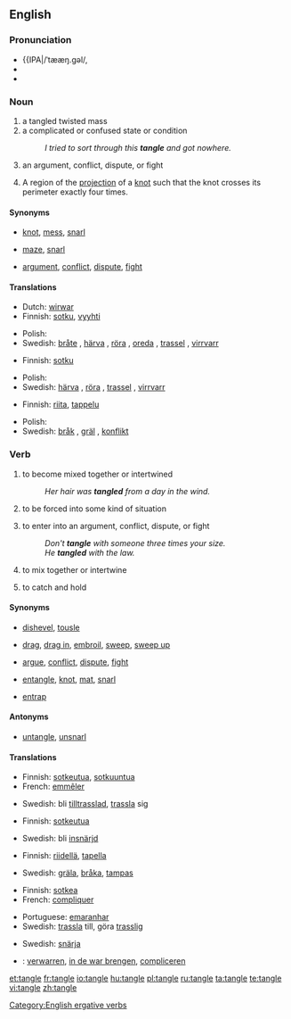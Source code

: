 ==English==
{{wikipedia}}

===Pronunciation===
* {{IPA|/ˈtææŋ.ɡəl/, {{SAMPA|"t{N.g@l/}}
* {{audio|en-us-tangle.ogg|Audio (US)}}
* {{rhymes|æŋɡəl}}

===Noun===
{{en-noun}}

# a tangled twisted mass
# a complicated or confused state or condition
#: ''I tried to sort through this '''tangle''' and got nowhere.''
# an argument, conflict, dispute, or fight
# {{maths}} A region of the [[projection]] of a [[knot]] such that the knot crosses its perimeter exactly four times.

====Synonyms====
* {{sense|tangled twisted mass}} [[knot]], [[mess]], [[snarl]]
* {{sense|complicated or confused state or condition}} [[maze]], [[snarl]]
* {{sense|argument, conflict, dispute, or fight}} [[argument]], [[conflict]], [[dispute]], [[fight]]

====Translations====
{{trans-top|tangled twisted mass}}
* Dutch: [[wirwar]] {{m}}
* Finnish: [[sotku]], [[vyyhti]]
{{trans-mid}}
* Polish: {{t|pl|plątanina|f}}
* Swedish: [[bråte]] {{c}}, [[härva]] {{c}}, [[röra]] {{c}}, [[oreda]] {{c}}, [[trassel]] {{n}}, [[virrvarr]] {{n}}
{{trans-bottom}}

{{trans-top|complicated or confused state or condition}}
* Finnish: [[sotku]]
{{trans-mid}}
* Polish: {{t|pl|zamęt|m}}
* Swedish: [[härva]] {{c}}, [[röra]] {{c}}, [[trassel]] {{n}}, [[virrvarr]] {{n}}
{{trans-bottom}}

{{trans-top|argument, conflict, dispute, or fight}}
* Finnish: [[riita]], [[tappelu]]
{{trans-mid}}
* Polish: {{t|pl|konflikt|m}}
* Swedish: [[bråk]] {{n}}, [[gräl]] {{n}}, [[konflikt]] {{c}}
{{trans-bottom}}

===Verb===
{{en-verb|tangl|es}}

# {{intransitive}} to become mixed together or intertwined
#: ''Her hair was '''tangled''' from a day in the wind.''
# {{intransitive}} to be forced into some kind of situation
# {{intransitive}} to enter into an argument, conflict, dispute, or fight
#: ''Don't '''tangle''' with someone three times your size.''
#: ''He '''tangled''' with the law.''
# {{transitive}} to mix together or intertwine
# {{transitive}} to catch and hold

====Synonyms====
* {{sense|to become mixed together or intertwined}} [[dishevel]], [[tousle]]
* {{sense|to be forced into some kind of situation}} [[drag]], [[drag in]], [[embroil]], [[sweep]], [[sweep up]]
* {{sense|to enter into an argument, conflict, dispute, or fight}} [[argue]], [[conflict]], [[dispute]], [[fight]]
* {{sense|to mix together or intertwine}} [[entangle]], [[knot]], [[mat]], [[snarl]]
* {{sense|to catch and hold}} [[entrap]]

====Antonyms====
* {{sense|to mix together or intertwine}} [[untangle]], [[unsnarl]]

====Translations====
{{trans-top|to become mixed together or intertwined}}
* Finnish: [[sotkeutua]], [[sotkuuntua]]
* French: [[emmêler]]
{{trans-mid}}
* Swedish: bli [[tilltrasslad]], [[trassla]] sig
{{trans-bottom}}

{{trans-top|to be forced into some kind of situation}}
* Finnish: [[sotkeutua]]
{{trans-mid}}
* Swedish: bli [[insnärjd]]
{{trans-bottom}}

{{trans-top|to enter into an argument, conflict, dispute, or fight}}
* Finnish: [[riidellä]], [[tapella]]
{{trans-mid}}
* Swedish: [[gräla]], [[bråka]], [[tampas]]
{{trans-bottom}}

{{trans-top|to mix together or intertwine}}
* Finnish: [[sotkea]]
* French: [[compliquer]]
{{trans-mid}}
* Portuguese: [[emaranhar]]
* Swedish: [[trassla]] till, göra [[trasslig]]
{{trans-bottom}}

{{trans-top|to catch and hold}}
* Swedish: [[snärja]]
{{trans-mid}}
{{trans-bottom}}

{{checktrans-top}}
* {{ttbc|Dutch}}: [[verwarren]], [[in de war brengen]], [[compliceren]]
{{trans-bottom}}

[[Category:English ergative verbs]]

[[et:tangle]]
[[fr:tangle]]
[[io:tangle]]
[[hu:tangle]]
[[pl:tangle]]
[[ru:tangle]]
[[ta:tangle]]
[[te:tangle]]
[[vi:tangle]]
[[zh:tangle]]